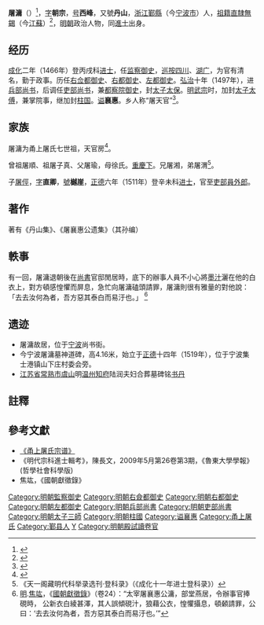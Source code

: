{{明清人物信息框
| 姓名 = 屠滽
| 原名 =
| 圖片名稱 = 屠滽.jpg
| 圖片大小 = 220px
| 圖片說明 = 《[[竹園壽集圖|竹園壽集圖]]》之屠滽像，明[[呂紀|呂紀]]、呂文英合繪<br>現藏[[北京故宮博物院|北京故宮博物院]]
|最高職務 = 光祿大夫柱國太子太傅吏部尚書兼都察院左都御史致仕進階特進榮祿大夫贈太保
| 屆數 = 
| 國家 = 大明
| 前任 = 
| 繼任 = 
| 爵位 =
| 籍貫 = [[浙江承宣布政使司|浙江]][[鄞縣|鄞縣]]（今[[寧波市|寧波市]]）
| 族裔 = 漢族 
| 字號 = 字朝宗，號西峰，又號丹山
| 諡號 = 襄惠
| 出生日期 = [[正統_(明朝)|正統]]五年九月二十五日<br>（1440年10月20日）
| 出生地點 = [[浙江承宣布政使司|浙江]][[鄞縣|鄞縣]]（今[[寧波市|寧波市]]）
| 逝世日期 = [[正德_(明朝)|正德]]十一年九月二十八日<br>（1512年11月6日）
| 逝世地點 = [[浙江承宣布政使司|浙江]][[鄞縣|鄞縣]]（今[[寧波市|寧波市]]）
| 墓葬 =
| 配偶 =
| 親屬 = 曾祖屠順、祖屠子真、父屠瑜，母徐氏<br>屠湘（兄）、屠渭（弟）<br>[[屠俓|屠俓]]（子）
| 出身 = 
*成化二年丙戌科同進士出身
| 經歷 = 
| 著作 = *《丹山集》、《屠襄惠公遗集》（其孫编）
}}

'''屠滽'''（{{bd|1440年|10月20日|1512年|11月6日|catIdx=T屠}}）<ref>{{Cite web |url=https://www.zupu.cn/zhpk/71782/view#page/270 |title=甬上屠氏宗谱第270页 |access-date=2020-06-06 |archive-date=2020-06-06 |archive-url=https://web.archive.org/web/20200606210820/https://www.zupu.cn/zhpk/71782/view#page/270 |dead-url=no }}</ref>，[[表字|字]]'''朝宗'''，[[号|号]]'''西峰'''，又號'''丹山'''，[[浙江承宣布政使司|浙江]][[鄞縣|鄞縣]]（今[[宁波市|宁波市]]）人，[[祖籍|祖籍]][[南直隸|直隸]][[無錫|無錫]]（今[[江蘇|江蘇]]）<ref>{{Cite web |url=https://www.zupu.cn/zhpk/71782/view#page/261 |title=甬上屠氏宗谱第261页 |accessdate=2020-06-06 |archive-date=2020-06-06 |archive-url=https://web.archive.org/web/20200606210820/https://www.zupu.cn/zhpk/71782/view#page/261 |dead-url=no }}</ref>，[[明朝|明朝]]政治人物，同[[進士|進士]]出身。

==经历==
[[成化|成化]]二年（1466年）登丙戌科[[进士|进士]]，任[[监察御史|监察御史]]，[[巡按|巡按]][[四川承宣布政使司|四川]]、[[湖廣承宣布政使司|湖广]]，为官有清名，勤于政事。历任[[右佥都御史|右佥都御史]]、[[右都御史|右都御史]]、[[左都御史|左都御史]]。[[弘治_(明朝)|弘治]]十年（1497年），进[[兵部尚书|兵部尚书]]，后调任[[吏部尚书|吏部尚书]]，兼[[都察院|都察院]][[御史|御史]]，封[[太子太保|太子太保]]。[[明武宗|明武宗]]时，加封[[太子太傅|太子太傅]]，兼掌院事，继加封[[柱国|柱国]]。[[谥|谥]]'''襄惠'''。乡人称“屠天官”<ref>{{Cite web |url=http://blog.sina.cn/dpool/blog/s/blog_4b725d980101jcbf.html |title=清明扫墓之山下庄明代屠庸（屠天官）墓遗迹_读书的明州人_新浪博客 |accessdate=2019-02-20 |archive-date=2019-02-21 |archive-url=https://web.archive.org/web/20190221111920/http://blog.sina.cn/dpool/blog/s/blog_4b725d980101jcbf.html |dead-url=no }}</ref>。

==家族==
屠滽为甬上屠氏七世祖，天官房<ref>{{Cite web |url=http://blog.sina.com.cn/s/blog_4423cedf0102vlm0.html |title=屠墓推案第三季：祖屠瑜，孙屠健_独立观察员_新浪博客 |accessdate=2018-08-15 |archive-date=2018-08-15 |archive-url=https://web.archive.org/web/20180815201241/http://blog.sina.com.cn/s/blog_4423cedf0102vlm0.html |dead-url=no }}</ref>。

曾祖屠順、祖屠子真、父屠瑜，母徐氏。[[重慶下|重慶下]]。兄屠湘，弟屠渭<ref>《天一阁藏明代科举录选刊·登科录》（《成化十一年进士登科录》）</ref>。

子[[屠俓|屠俓]]，[[表字|字]]'''直卿'''，[[號|號]]'''樾崖'''，[[正德_(明朝)|正德]]六年（1511年）登辛未科[[进士|进士]]，官至[[吏部|吏部]][[員外郎|員外郎]]。

==著作==
著有《丹山集》、《屠襄惠公遗集》（其孙编）

==軼事==
有一回，屠滽退朝後在[[尚書_(官職)|尚書]]官邸閒居時，底下的辦事人員不小心將[[墨汁|墨汁]]灑在他的白衣上，對方頓感惶懼而屏息，急忙向屠滽磕頭請罪，屠滽則很有雅量的對他說：「去去汝何為者，吾方惡其泰白而易汙也。」
<ref>[[明|明]].[[焦竑|焦竑]]，《[[國朝獻徵錄|國朝獻徵錄]]》（卷24）：“太宰屠襄惠公滽，部堂燕居，令辦事官捧硯時， 公新衣白綾甚澤，其人誤傾硯汁，狼藉公衣，惶懼攝息，頓顙請罪，公曰：‘去去汝何為者，吾方惡其泰白而易汙也。’”</ref>

==遗迹==
*屠滽故居，位于[[宁波|宁波]]尚书街。
*今宁波屠滽墓神道碑，高4.16米，始立于[[正德_(明朝)|正德]]十四年（1519年），位于宁波集士港镇山下庄村委会旁。
*[[江苏省|江苏省]][[常熟市|常熟市]][[虞山|虞山]]明[[温州|温州]][[知府|知府]]陆润夫妇合葬墓碑铭[[书丹|书丹]]

==註釋==
{{reflist}}

==參考文獻==
*[https://www.zupu.cn/zhpk/71782/view#page/270 《甬上屠氏宗谱》] {{Wayback|url=https://www.zupu.cn/zhpk/71782/view#page/270 |date=20200606210820 }}
*《明代宗科進士輯考》，陳長文，2009年5月第26卷第3期，《魯東大學學報》(哲學社會科學版)
*焦竑，《國朝獻徵錄》

{{start box}}
{{s-off}}
{{succession box|[[耿裕|耿裕]]|[[倪岳|倪岳]]|[[明朝吏部尚書|明朝吏部尚書]]|1496年-1500年}}
{{end box}}
{{成化二年丙戌科殿試金榜}}
{{DEFAULTSORT:Tu屠}}

[[Category:明朝監察御史|Category:明朝監察御史]]
[[Category:明朝右僉都御史|Category:明朝右僉都御史]]
[[Category:明朝右都御史|Category:明朝右都御史]]
[[Category:明朝左都御史|Category:明朝左都御史]]
[[Category:明朝兵部尚書|Category:明朝兵部尚書]]
[[Category:明朝吏部尚書|Category:明朝吏部尚書]]
[[Category:明朝太子三師|Category:明朝太子三師]]
[[Category:明朝柱國|Category:明朝柱國]]
[[Category:谥襄惠|Category:谥襄惠]]
[[Category:甬上屠氏|Category:甬上屠氏]]
[[Category:鄞县人|Category:鄞县人]]
[[Category:屠姓|Y]]
[[Category:明朝殿試讀卷官|Category:明朝殿試讀卷官]]